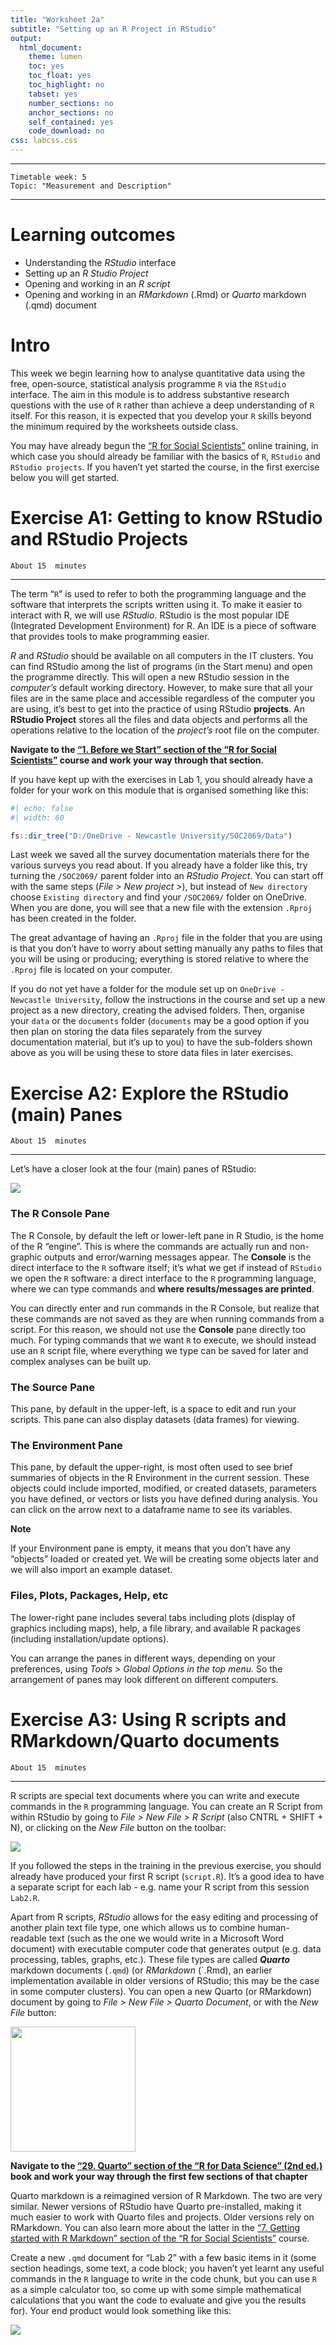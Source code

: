 ```yaml
---
title: "Worksheet 2a"
subtitle: "Setting up an R Project in RStudio"
output:
  html_document:
    theme: lumen
    toc: yes
    toc_float: yes
    toc_highlight: no
    tabset: yes
    number_sections: no
    anchor_sections: no
    self_contained: yes
    code_download: no
css: labcss.css
---
```



------------------------------------------------------------------------

```
Timetable week: 5
Topic: "Measurement and Description"
```
------------------------------------------------------------------------

# Learning outcomes

  - Understanding the *RStudio* interface
  - Setting up an *R Studio Project*
  - Opening and working in an *R script*
  - Opening and working in an *RMarkdown* (.Rmd) or *Quarto* markdown (.qmd) document

# Intro

This week we begin learning how to analyse quantitative data using the free, open-source, statistical analysis programme `R` via the `RStudio` interface. The aim in this module is to address substantive research questions with the use of `R` rather than achieve a deep understanding of `R` itself. For this reason, it is expected that you develop your `R` skills beyond the minimum required by the worksheets outside class.

You may have already begun the ["R for Social Scientists"](https://datacarpentry.org/r-socialsci) online training, in which case you should already be familiar with the basics of `R`, `RStudio` and `RStudio projects`. If you haven't yet started the course, in the first exercise below you will get started.


# Exercise A1: Getting to know RStudio and RStudio Projects

`About 15  minutes`

------------------------------------------------------------------------

The term "`R`" is used to refer to both the programming language and the software that interprets the scripts written using it. To make it easier to interact with R, we will use *RStudio*. RStudio is the most popular IDE (Integrated Development Environment) for R. An IDE is a piece of software that provides tools to make programming easier.

*R* and *RStudio* should be available on all computers in the IT clusters. You can find RStudio among the list of programs (in the Start menu) and open the programme directly. This will open a new RStudio session in the *computer's* default working directory. However, to make sure that all your files are in the same place and accessible regardless of the computer you are using, it's best to get into the practice of using RStudio **projects**. An **RStudio Project** stores all the files and data objects and performs all the operations relative to the location of the *project's* root file on the computer.

::: {.taskbox .task}

**Navigate to the ["1. Before we Start" section of the "R for Social Scientists"](https://datacarpentry.org/r-socialsci/instructor/00-intro.html) course and work your way through that section.**

If you have kept up with the exercises in Lab 1, you should already have a folder for your work on this module that is organised something like this:

```r
#| echo: false
#| width: 60

fs::dir_tree("D:/OneDrive - Newcastle University/SOC2069/Data")
```
Last week we saved all the survey documentation materials there for the various surveys you read about. If you already have a folder like this, try turning the `/SOC2069/` parent folder into an *RStudio Project*. You can start off with the same steps (*File \> New project \>*), but instead of `New directory` choose `Existing directory` and find your `/SOC2069/` folder on OneDrive. When you are done, you will see that a new file with the extension `.Rproj` has been created in the folder.

The great advantage of having an `.Rproj` file in the folder that you are using is that you don't have to worry about setting manually any paths to files that you will be using or producing; everything is stored relative to where the `.Rproj` file is located on your computer.

If you do not yet have a folder for the module set up on `OneDrive - Newcastle University`, follow the instructions in the course and set up a new project as a new directory, creating the advised folders. Then, organise your `data` or the `documents` folder (`documents` may be a good option if you then plan on storing the data files separately from the survey documentation material, but it's up to you) to have the sub-folders shown above as you will be using these to store data files in later exercises.

:::



# Exercise A2: Explore the RStudio (main) Panes

`About 15  minutes`

------------------------------------------------------------------------

Let's have a closer look at the four (main) panes of RStudio:

![](sheet_pics/console_etc.png)

### The R Console Pane

The R Console, by default the left or lower-left pane in R Studio, is the home of the R "engine". This is where the commands are actually run and non-graphic outputs and error/warning messages appear. The **Console** is the direct interface to the `R` software itself; it's what we get if instead of `RStudio` we open the `R` software: a direct interface to the `R` programming language, where we can type commands and **where results/messages are printed**.

You can directly enter and run commands in the R Console, but realize that these commands are not saved as they are when running commands from a script. For this reason, we should not use the **Console** pane directly too much. For typing commands that we want `R` to execute, we should instead use an `R` script file, where everything we type can be saved for later and complex analyses can be built up.

### The Source Pane

This pane, by default in the upper-left, is a space to edit and run your scripts. This pane can also display datasets (data frames) for viewing.

### The Environment Pane

This pane, by default the upper-right, is most often used to see brief summaries of objects in the R Environment in the current session. These objects could include imported, modified, or created datasets, parameters you have defined, or vectors or lists you have defined during analysis. You can click on the arrow next to a dataframe name to see its variables.

::: {.notebox .note}
**Note**

If your Environment pane is empty, it means that you don't have any "objects" loaded or created yet. We will be creating some objects later and we will also import an example dataset.
:::

### Files, Plots, Packages, Help, etc

The lower-right pane includes several tabs including plots (display of graphics including maps), help, a file library, and available R packages (including installation/update options).

You can arrange the panes in different ways, depending on your preferences, using *Tools \> Global Options in the top menu.* So the arrangement of panes may look different on different computers.





# Exercise A3: Using R scripts and RMarkdown/Quarto documents

`About 15  minutes`

------------------------------------------------------------------------

R scripts are special text documents where you can write and execute commands in the `R` programming language. You can create an R Script from within RStudio by going to *File \> New File \> R Script* (also CNTRL + SHIFT + N), or clicking on the *New File* button on the toolbar:

![](sheet_pics/r_studio_menu_newdocument.png)

If you followed the steps in the training in the previous exercise, you should already have produced your first R script (`script.R`). It's a good idea to have a separate script for each lab - e.g. name your R script from this session `Lab2.R`.

Apart from R scripts, *RStudio* allows for the easy editing and processing of another plain text file type, one which allows us to combine human-readable text (such as the one we would write in a Microsoft Word document) with executable computer code that generates output (e.g. data processing, tables, graphs, etc.). These file types are called ***Quarto*** markdown documents (`.qmd`) (or *RMarkdown* (`.Rmd), an earlier implementation available in older versions of RStudio; this may be the case in some computer clusters). You can open a new Quarto (or RMarkdown) document by going to *File \> New File \> Quarto Document*, or with the *New File* button:

![](sheet_pics/r_studio_toolbar_newquarto.png){fig-align="center" width=200}


::: {.taskbox .task}

**Navigate to the ["29.  Quarto" section of the "R for Data Science" (2nd ed.)](https://r4ds.hadley.nz/quarto.html) book and work your way through the first few sections of that chapter**

Quarto markdown is a reimagined version of R Markdown. The two are very similar. Newer versions of RStudio have Quarto pre-installed, making it much easier to work with Quarto files and projects. Older versions rely on RMarkdown. You can also learn more about the latter in the ["7. Getting started with R Markdown" section of the "R for Social Scientists"](https://datacarpentry.org/r-socialsci/instructor/06-rmarkdown.html) course.

Create a new `.qmd` document for "Lab 2" with a few basic items in it (some section headings, some text, a code block; you haven't yet learnt any useful commands in the `R` language to write in the code chunk, but you can use `R` as a simple calculator too, so come up with some simple mathematical calculations that you want the code to evaluate and give you the results for). Your end product would look something like this:

![](sheet_pics/r_studio_newquartodoc.png)

:::








